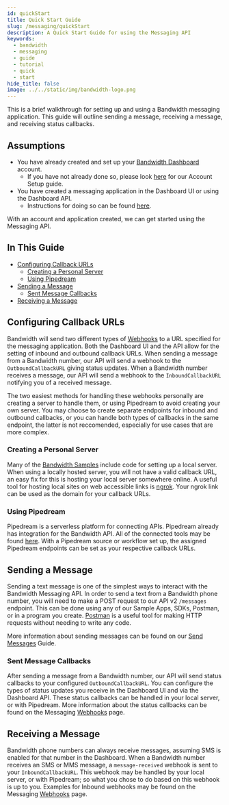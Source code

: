 ```yaml
---
id: quickStart
title: Quick Start Guide
slug: /messaging/quickStart
description: A Quick Start Guide for using the Messaging API
keywords:
  - bandwidth
  - messaging
  - guide
  - tutorial
  - quick
  - start
hide_title: false
image: ../../static/img/bandwidth-logo.png
---
```


This is a brief walkthrough for setting up and using a Bandwidth messaging application. This guide will outline sending a message, receiving a message, and receiving status callbacks.

## Assumptions
* You have already created and set up your [Bandwidth Dashboard](https://dashboard.bandwidth.com) account. 
    * If you have not already done so, please look [here](/docs/account/setup) for our Account Setup guide.
* You have created a messaging application in the Dashboard UI or using the Dashboard API. 
    * Instructions for doing so can be found [here](/docs/account/applications).

With an account and application created, we can get started using the Messaging API.

## In This Guide
* [Configuring Callback URLs](#configuring-callback-urls)
    * [Creating a Personal Server](#creating-a-personal-server)
    * [Using Pipedream](#using-pipedream)
* [Sending a Message](#sending-a-message)
    * [Sent Message Callbacks](#sent-message-callbacks)
* [Receiving a Message](#receiving-a-message)

## Configuring Callback URLs
Bandwidth will send two different types of [Webhooks](/docs/messaging/webhooks) to a URL specified for the messaging application. 
Both the Dashboard UI and the API allow for the setting of inbound and outbound callback URLs.
When sending a message from a Bandwidth number, our API will send a webhook to the `OutboundCallbackURL` giving status updates.
When a Bandwidth number receives a message, our API will send a webhook to the `InboundCallbackURL` notifying you of a received message.

The two easiest methods for handling these webhooks personally are creating a server to handle them, or using Pipedream to avoid creating your own server.
You may choose to create separate endpoints for inbound and outbound callbacks, or you can handle both types of callbacks in the same endpoint, 
the latter is not reccomended, especially for use cases that are more complex.


### Creating a Personal Server
Many of the [Bandwidth Samples](https://github.com/Bandwidth-Samples) include code for setting up a local server.
When using a locally hosted server, you will not have a valid callback URL, an easy fix for this is hosting your local server somewhere online.
A useful tool for hosting local sites on web accessible links is [ngrok](https://ngrok.com/). Your ngrok link can be used as the domain for your callback URLs.


### Using Pipedream
Pipedream is a serverless platform for connecting APIs.
Pipedream already has integration for the Bandwidth API. All of the connected tools may be found [here](https://pipedream.com/apps/bandwidth/integrations/pipedream).
With a Pipedream source or workflow set up, the assigned Pipedream endpoints can be set as your respective callback URLs.

## Sending a Message
Sending a text message is one of the simplest ways to interact with the Bandwidth Messaging API.
In order to send a text from a Bandwidth phone number, you will need to make a POST request to our API v2 `/messages` endpoint.
This can be done using any of our Sample Apps, SDKs, Postman, or in a program you create.
[Postman](https://www.postman.com/) is a useful tool for making HTTP requests without needing to write any code.

More information about sending messages can be found on our [Send Messages](/docs/messaging/createMessage) Guide.


### Sent Message Callbacks
After sending a message from a Bandwidth number, our API will send status callbacks to your configured `OutboundCallbackURL`.
You can configure the types of status updates you receive in the Dashboard UI and via the Dashboard API.
These status callbacks can be handled in your local server, or with Pipedream.
More information about the status callbacks can be found on the Messaging [Webhooks](/docs/messaging/webhooks#outbound-message-webhooks) page.

## Receiving a Message
Bandwidth phone numbers can always receive messages, assuming SMS is enabled for that number in the Dashboard.
When a Bandwidth number receives an SMS or MMS message, a `message-received` webhook is sent to your `InboundCallbackURL`.
This webhook may be handled by your local server, or with Pipedream; so what you chose to do based on this webhook is up to you.
Examples for Inbound webhooks may be found on the Messaging [Webhooks](/docs/messaging/webhooks#inbound-message-webhooks) page.


